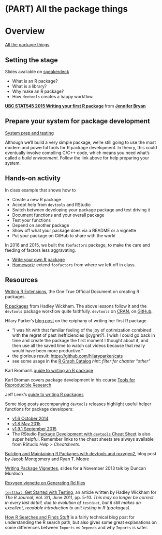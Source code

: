 # (PART) All the package things {-} 

# Overview {#package-overview}

[All the package things](packages00_index.html)

## Setting the stage

Slides available on [speakerdeck](https://speakerdeck.com/jennybc/ubc-stat545-2015-writing-your-first-r-package)

  * What is an R package?
  * What is a library?
  * Why make an R package?
  * How `devtools` creates a happy workflow.

<script async class="speakerdeck-embed" data-id="2f5adff04cb5013256c03a03dde42de4" data-ratio="1.33333333333333" src="//speakerdeck.com/assets/embed.js"></script> <div style="margin-bottom:5px"> <strong> <a href="https://speakerdeck.com/jennybc/ubc-stat545-2015-writing-your-first-r-package" title="UBC STAT545 2015 Writing your first R package" target="_blank">UBC STAT545 2015 Writing your first R package</a> </strong> from <strong><a href="https://speakerdeck.com/jennybc" target="_blank">Jennifer Bryan</a></strong> </div>


## Prepare your system for package development

[System prep and testing](packages01_system-prep.html)

Although we'll build a very simple package, we're still going to use the most modern and powerful tools for R package development. In theory, this could eventually involve compiling C/C++ code, which means you need what's called a *build environment*. Follow the link above for help preparing your system.

## Hands-on activity

In class example that shows how to

  * Create a new R package
  * Accept help from `devtools` and RStudio
  * Switch between developing your package package and test driving it
  * Document functions and your overall package
  * Test your functions
  * Depend on another package
  * Show off what your package does via a README or a vignette
  * Put your package on GitHub to share with the world

In 2016 and 2015, we built the `foofactors` package, to make the care and feeding of factors less aggravating.

  * [Write your own R package](packages06_foofactors-package.html)
  * [Homework](hw09_package.html): extend `foofactors` from where we left off in class.

## Resources

[Writing R Extensions](http://cran.r-project.org/doc/manuals/r-release/R-exts.html), the One True Official Document on creating R packages.

[R packages](http://r-pkgs.had.co.nz) from Hadley Wickham. The above lessons follow it and the `devtools` package workflow quite faithfully. `devtools` on [CRAN](https://cran.r-project.org/web/packages/devtools/index.html), on [GitHub](https://github.com/hadley/devtools).

Hilary Parker's [blog post](http://hilaryparker.com/2014/04/29/writing-an-r-package-from-scratch/) on the epiphany of writing her first R package

  * "I was hit with that familiar feeling of the joy of optimization combined with the regret of past inefficiencies (joygret?). I wish I could go back in time and create the package the first moment I thought about it, and then use all the saved time to watch cat videos because that really would have been more productive."
  * the glorious result: <https://github.com/hilaryparker/cats>
  * see some usage in the [R Graph Catalog](http://shiny.stat.ubc.ca/r-graph-catalog/) *hint: filter for chapter "other"*

Karl Broman's [guide to writing an R package](http://kbroman.org/pkg_primer/)

Karl Broman covers package development in his course [Tools for Reproducible Research](http://kbroman.org/Tools4RR/pages/schedule.html)

Jeff Leek's [guide to writing R packages](https://github.com/jtleek/rpackages)

Some blog posts accompanying `devtools` releases highlight useful helper functions for package developers:

  * [v1.6 October 2014](http://blog.rstudio.org/2014/10/02/devtools-1-6/)
  * [v1.8 May 2015](http://blog.rstudio.org/2015/05/11/devtools-1-9-0/)
  * [v1.9.1 September 2015](http://blog.rstudio.org/2015/09/13/devtools-1-9-1/)
  * The RStudio [Package Development with `devtools` Cheat Sheet](https://www.rstudio.com/wp-content/uploads/2015/03/devtools-cheatsheet.pdf) is also super helpful. Remember links to the cheat sheets are always available from RStudio *Help > Cheatsheets*.

[Building and Maintaining R Packages with devtools and roxygen2](http://thepoliticalmethodologist.com/2014/08/14/building-and-maintaining-r-packages-with-devtools-and-roxygen2/), blog post by Jacob Montgomery and Ryan T. Moore

[Writing Package Vignettes](http://www.stats.uwo.ca/faculty/murdoch/ism2013/5Vignettes.pdf), slides for a November 2013 talk by Duncan Murdoch

[Roxygen vignette on Generating Rd files](http://cran.r-project.org/web/packages/roxygen2/vignettes/rd.html)

[`testthat`: Get Started with Testing](http://journal.r-project.org/archive/2011-1/RJournal_2011-1_Wickham.pdf), an article written by Hadley Wickham for *The R Journal,* Vol. 3/1, June 2011, pp. 5-10. *This may no longer be correct in every last detail, due to evolution of `testthat`, but it still makes an excellent, readable introduction to unit testing in R (packages)*.

[How R Searches and Finds Stuff](http://obeautifulcode.com/R/How-R-Searches-And-Finds-Stuff/) is a fairly technical blog post for understanding the R search path, but also gives some great explanations on some differences between `Imports` vs `Depends` and why `Imports` is safer.

